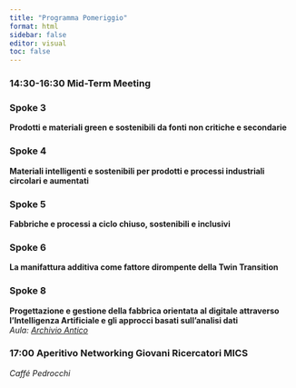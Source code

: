 ```yaml
---
title: "Programma Pomeriggio"
format: html
sidebar: false
editor: visual
toc: false
---
```


### 14:30-16:30 Mid-Term Meeting

### Spoke 3 
**Prodotti e materiali green e sostenibili da fonti non critiche e secondarie**

### Spoke 4 
**Materiali intelligenti e sostenibili per prodotti e processi industriali circolari e aumentati**

### Spoke 5 
**Fabbriche e processi a ciclo chiuso, sostenibili e inclusivi**

### Spoke 6 
**La manifattura additiva come fattore dirompente della Twin Transition**

### Spoke 8 
**Progettazione e gestione della fabbrica orientata al digitale attraverso l'Intelligenza Artificiale e gli approcci basati sull’analisi dati** <br/>
*Aula: [Archivio Antico](map.html)*


### 17:00 Aperitivo Networking Giovani Ricercatori MICS
*Caffé Pedrocchi*